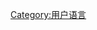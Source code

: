 {{Babels|sh|nativename=Српскохрватски / Srpskohrvatski|zhname=塞尔维亚-克罗地亚语}}
{{Commonscat|User sh}}

[[Category:用户语言|Category:用户语言]]